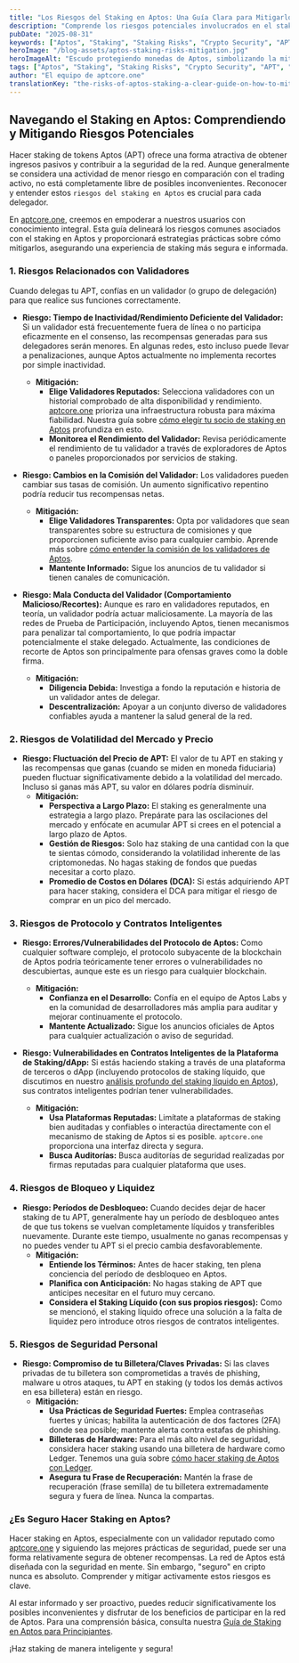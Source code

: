 ```yaml
---
title: "Los Riesgos del Staking en Aptos: Una Guía Clara para Mitigarlos"
description: "Comprende los riesgos potenciales involucrados en el staking de Aptos (APT), desde problemas con validadores hasta la volatilidad del mercado y vulnerabilidades en contratos inteligentes. Aprende consejos prácticos para mitigar estos riesgos y hacer un staking más seguro."
pubDate: "2025-08-31"
keywords: ["Aptos", "Staking", "Staking Risks", "Crypto Security", "APT", "Validator", "Mitigation", "aptcore.one"]
heroImage: "/blog-assets/aptos-staking-risks-mitigation.jpg"
heroImageAlt: "Escudo protegiendo monedas de Aptos, simbolizando la mitigación de riesgos en el staking de APT"
tags: ["Aptos", "Staking", "Staking Risks", "Crypto Security", "APT", "Validator", "Mitigation", "aptcore.one"]
author: "El equipo de aptcore.one"
translationKey: "the-risks-of-aptos-staking-a-clear-guide-on-how-to-mitigate-them"
---
```


## Navegando el Staking en Aptos: Comprendiendo y Mitigando Riesgos Potenciales

Hacer staking de tokens Aptos (APT) ofrece una forma atractiva de obtener ingresos pasivos y contribuir a la seguridad de la red. Aunque generalmente se considera una actividad de menor riesgo en comparación con el trading activo, no está completamente libre de posibles inconvenientes. Reconocer y entender estos `riesgos del staking en Aptos` es crucial para cada delegador.

En [aptcore.one](https://aptcore.one), creemos en empoderar a nuestros usuarios con conocimiento integral. Esta guía delineará los riesgos comunes asociados con el staking en Aptos y proporcionará estrategias prácticas sobre cómo mitigarlos, asegurando una experiencia de staking más segura e informada.

### 1. Riesgos Relacionados con Validadores

Cuando delegas tu APT, confías en un validador (o grupo de delegación) para que realice sus funciones correctamente.

* **Riesgo: Tiempo de Inactividad/Rendimiento Deficiente del Validador:** Si un validador está frecuentemente fuera de línea o no participa eficazmente en el consenso, las recompensas generadas para sus delegadores serán menores. En algunas redes, esto incluso puede llevar a penalizaciones, aunque Aptos actualmente no implementa recortes por simple inactividad.
    * **Mitigación:**
        * **Elige Validadores Reputados:** Selecciona validadores con un historial comprobado de alta disponibilidad y rendimiento. [aptcore.one](https://aptcore.one) prioriza una infraestructura robusta para máxima fiabilidad. Nuestra guía sobre [cómo elegir tu socio de staking en Aptos](/blog/es/eligiendo-a-tu-socio-de-staking-en-aptos-maximiza-recompensas-y-seguridad-con-aptcore-one) profundiza en esto.
        * **Monitorea el Rendimiento del Validador:** Revisa periódicamente el rendimiento de tu validador a través de exploradores de Aptos o paneles proporcionados por servicios de staking.

* **Riesgo: Cambios en la Comisión del Validador:** Los validadores pueden cambiar sus tasas de comisión. Un aumento significativo repentino podría reducir tus recompensas netas.
    * **Mitigación:**
        * **Elige Validadores Transparentes:** Opta por validadores que sean transparentes sobre su estructura de comisiones y que proporcionen suficiente aviso para cualquier cambio. Aprende más sobre [cómo entender la comisión de los validadores de Aptos](/blog/es/comprendiendo-la-comision-de-validadores-de-aptos-un-factor-clave-para-tus-recompensas-de-staking).
        * **Mantente Informado:** Sigue los anuncios de tu validador si tienen canales de comunicación.

* **Riesgo: Mala Conducta del Validador (Comportamiento Malicioso/Recortes):** Aunque es raro en validadores reputados, en teoría, un validador podría actuar maliciosamente. La mayoría de las redes de Prueba de Participación, incluyendo Aptos, tienen mecanismos para penalizar tal comportamiento, lo que podría impactar potencialmente el stake delegado. Actualmente, las condiciones de recorte de Aptos son principalmente para ofensas graves como la doble firma.
    * **Mitigación:**
        * **Diligencia Debida:** Investiga a fondo la reputación e historia de un validador antes de delegar.
        * **Descentralización:** Apoyar a un conjunto diverso de validadores confiables ayuda a mantener la salud general de la red.

### 2. Riesgos de Volatilidad del Mercado y Precio

* **Riesgo: Fluctuación del Precio de APT:** El valor de tu APT en staking y las recompensas que ganas (cuando se miden en moneda fiduciaria) pueden fluctuar significativamente debido a la volatilidad del mercado. Incluso si ganas más APT, su valor en dólares podría disminuir.
    * **Mitigación:**
        * **Perspectiva a Largo Plazo:** El staking es generalmente una estrategia a largo plazo. Prepárate para las oscilaciones del mercado y enfócate en acumular APT si crees en el potencial a largo plazo de Aptos.
        * **Gestión de Riesgos:** Solo haz staking de una cantidad con la que te sientas cómodo, considerando la volatilidad inherente de las criptomonedas. No hagas staking de fondos que puedas necesitar a corto plazo.
        * **Promedio de Costos en Dólares (DCA):** Si estás adquiriendo APT para hacer staking, considera el DCA para mitigar el riesgo de comprar en un pico del mercado.

### 3. Riesgos de Protocolo y Contratos Inteligentes

* **Riesgo: Errores/Vulnerabilidades del Protocolo de Aptos:** Como cualquier software complejo, el protocolo subyacente de la blockchain de Aptos podría teóricamente tener errores o vulnerabilidades no descubiertas, aunque este es un riesgo para cualquier blockchain.
    * **Mitigación:**
        * **Confianza en el Desarrollo:** Confía en el equipo de Aptos Labs y en la comunidad de desarrolladores más amplia para auditar y mejorar continuamente el protocolo.
        * **Mantente Actualizado:** Sigue los anuncios oficiales de Aptos para cualquier actualización o aviso de seguridad.

* **Riesgo: Vulnerabilidades en Contratos Inteligentes de la Plataforma de Staking/dApp:** Si estás haciendo staking a través de una plataforma de terceros o dApp (incluyendo protocolos de staking líquido, que discutimos en nuestro [análisis profundo del staking líquido en Aptos](/blog/es/exploracion-profunda-del-staking-liquido-de-aptos-libera-liquidez-y-maximiza-recompensas-apt)), sus contratos inteligentes podrían tener vulnerabilidades.
    * **Mitigación:**
        * **Usa Plataformas Reputadas:** Limítate a plataformas de staking bien auditadas y confiables o interactúa directamente con el mecanismo de staking de Aptos si es posible. `aptcore.one` proporciona una interfaz directa y segura.
        * **Busca Auditorías:** Busca auditorías de seguridad realizadas por firmas reputadas para cualquier plataforma que uses.

### 4. Riesgos de Bloqueo y Liquidez

* **Riesgo: Períodos de Desbloqueo:** Cuando decides dejar de hacer staking de tu APT, generalmente hay un período de desbloqueo antes de que tus tokens se vuelvan completamente líquidos y transferibles nuevamente. Durante este tiempo, usualmente no ganas recompensas y no puedes vender tu APT si el precio cambia desfavorablemente.
    * **Mitigación:**
        * **Entiende los Términos:** Antes de hacer staking, ten plena conciencia del período de desbloqueo en Aptos.
        * **Planifica con Anticipación:** No hagas staking de APT que anticipes necesitar en el futuro muy cercano.
        * **Considera el Staking Líquido (con sus propios riesgos):** Como se mencionó, el staking líquido ofrece una solución a la falta de liquidez pero introduce otros riesgos de contratos inteligentes.

### 5. Riesgos de Seguridad Personal

* **Riesgo: Compromiso de tu Billetera/Claves Privadas:** Si las claves privadas de tu billetera son comprometidas a través de phishing, malware u otros ataques, tu APT en staking (y todos los demás activos en esa billetera) están en riesgo.
    * **Mitigación:**
        * **Usa Prácticas de Seguridad Fuertes:** Emplea contraseñas fuertes y únicas; habilita la autenticación de dos factores (2FA) donde sea posible; mantente alerta contra estafas de phishing.
        * **Billeteras de Hardware:** Para el más alto nivel de seguridad, considera hacer staking usando una billetera de hardware como Ledger. Tenemos una guía sobre [cómo hacer staking de Aptos con Ledger](/blog/es/como-hacer-staking-de-aptos-apt-con-ledger-guia-de-seguridad-paso-a-paso).
        * **Asegura tu Frase de Recuperación:** Mantén la frase de recuperación (frase semilla) de tu billetera extremadamente segura y fuera de línea. Nunca la compartas.

### ¿Es Seguro Hacer Staking en Aptos?

Hacer staking en Aptos, especialmente con un validador reputado como [aptcore.one](https://aptcore.one) y siguiendo las mejores prácticas de seguridad, puede ser una forma relativamente segura de obtener recompensas. La red de Aptos está diseñada con la seguridad en mente. Sin embargo, "seguro" en cripto nunca es absoluto. Comprender y mitigar activamente estos riesgos es clave.

Al estar informado y ser proactivo, puedes reducir significativamente los posibles inconvenientes y disfrutar de los beneficios de participar en la red de Aptos. Para una comprensión básica, consulta nuestra [Guía de Staking en Aptos para Principiantes](/blog/es/guia-para-principiantes-sobre-el-staking-de-aptos-apt-en-aptcore-one).

¡Haz staking de manera inteligente y segura!